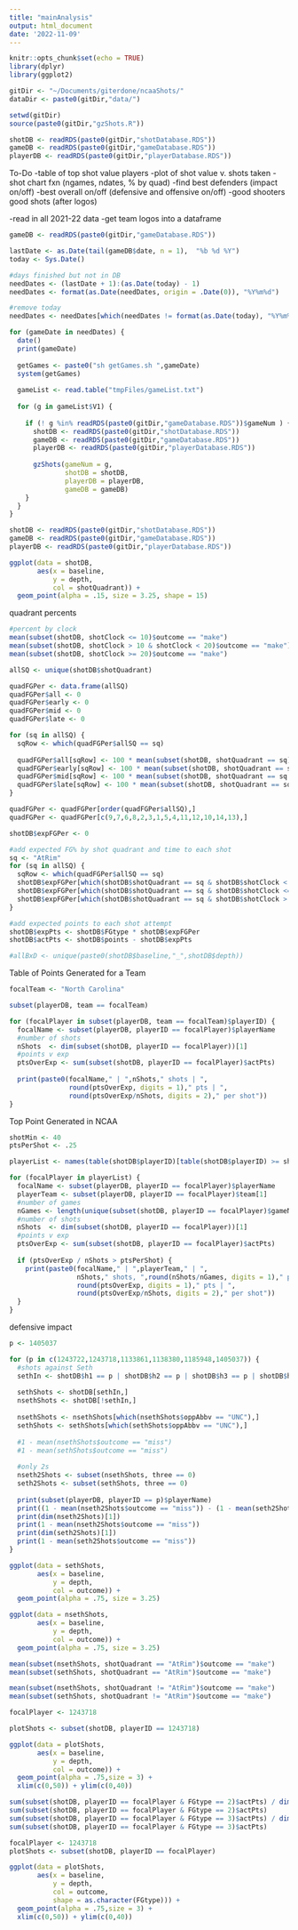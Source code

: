 ```yaml
---
title: "mainAnalysis"
output: html_document
date: '2022-11-09'
---
```


```r
knitr::opts_chunk$set(echo = TRUE)
library(dplyr)
library(ggplot2)

gitDir <- "~/Documents/giterdone/ncaaShots/"
dataDir <- paste0(gitDir,"data/")

setwd(gitDir)
source(paste0(gitDir,"gzShots.R"))

shotDB <- readRDS(paste0(gitDir,"shotDatabase.RDS"))
gameDB <- readRDS(paste0(gitDir,"gameDatabase.RDS"))
playerDB <- readRDS(paste0(gitDir,"playerDatabase.RDS"))
```

To-Do
-table of top shot value players
-plot of shot value v. shots taken
-shot chart fxn (ngames, ndates, % by quad)
-find best defenders (impact on/off)
-best overall on/off (defensive and offensive on/off)
-good shooters good shots (after logos)


-read in all 2021-22 data
-get team logos into a dataframe




```r
gameDB <- readRDS(paste0(gitDir,"gameDatabase.RDS"))

lastDate <- as.Date(tail(gameDB$date, n = 1),  "%b %d %Y")
today <- Sys.Date()

#days finished but not in DB
needDates <- (lastDate + 1):(as.Date(today) - 1)
needDates <- format(as.Date(needDates, origin = .Date(0)), "%Y%m%d")

#remove today
needDates <- needDates[which(needDates != format(as.Date(today), "%Y%m%d"))]

for (gameDate in needDates) {
  date()
  print(gameDate)
  
  getGames <- paste0("sh getGames.sh ",gameDate)
  system(getGames)
  
  gameList <- read.table("tmpFiles/gameList.txt")
  
  for (g in gameList$V1) {
    
    if (! g %in% readRDS(paste0(gitDir,"gameDatabase.RDS"))$gameNum ) {
      shotDB <- readRDS(paste0(gitDir,"shotDatabase.RDS"))
      gameDB <- readRDS(paste0(gitDir,"gameDatabase.RDS"))
      playerDB <- readRDS(paste0(gitDir,"playerDatabase.RDS"))
      
      gzShots(gameNum = g,
              shotDB = shotDB,
              playerDB = playerDB,
              gameDB = gameDB)
    }
  }
}
```


```r
shotDB <- readRDS(paste0(gitDir,"shotDatabase.RDS"))
gameDB <- readRDS(paste0(gitDir,"gameDatabase.RDS"))
playerDB <- readRDS(paste0(gitDir,"playerDatabase.RDS"))

ggplot(data = shotDB,
       aes(x = baseline,
           y = depth,
           col = shotQuadrant)) +
  geom_point(alpha = .15, size = 3.25, shape = 15)

```

quadrant percents
```r

#percent by clock
mean(subset(shotDB, shotClock <= 10)$outcome == "make")
mean(subset(shotDB, shotClock > 10 & shotClock < 20)$outcome == "make")
mean(subset(shotDB, shotClock >= 20)$outcome == "make")

allSQ <- unique(shotDB$shotQuadrant)

quadFGPer <- data.frame(allSQ)
quadFGPer$all <- 0
quadFGPer$early <- 0
quadFGPer$mid <- 0
quadFGPer$late <- 0

for (sq in allSQ) {
  sqRow <- which(quadFGPer$allSQ == sq)
  
  quadFGPer$all[sqRow] <- 100 * mean(subset(shotDB, shotQuadrant == sq)$outcome == "make")
  quadFGPer$early[sqRow] <- 100 * mean(subset(shotDB, shotQuadrant == sq & shotClock > 20)$outcome == "make")
  quadFGPer$mid[sqRow] <- 100 * mean(subset(shotDB, shotQuadrant == sq & shotClock <= 20 & shotClock >= 10)$outcome == "make")
  quadFGPer$late[sqRow] <- 100 * mean(subset(shotDB, shotQuadrant == sq & shotClock < 10)$outcome == "make")
}

quadFGPer <- quadFGPer[order(quadFGPer$allSQ),]
quadFGPer <- quadFGPer[c(9,7,6,8,2,3,1,5,4,11,12,10,14,13),]

shotDB$expFGPer <- 0

#add expected FG% by shot quadrant and time to each shot
sq <- "AtRim"
for (sq in allSQ) {
  sqRow <- which(quadFGPer$allSQ == sq)
  shotDB$expFGPer[which(shotDB$shotQuadrant == sq & shotDB$shotClock < 10)] <- quadFGPer$late[sqRow] / 100
  shotDB$expFGPer[which(shotDB$shotQuadrant == sq & shotDB$shotClock <= 20 & shotDB$shotClock >= 10)] <- quadFGPer$mid[sqRow] / 100
  shotDB$expFGPer[which(shotDB$shotQuadrant == sq & shotDB$shotClock > 20)] <- quadFGPer$early[sqRow] / 100
}

#add expected points to each shot attempt
shotDB$expPts <- shotDB$FGtype * shotDB$expFGPer
shotDB$actPts <- shotDB$points - shotDB$expPts

#allBxD <- unique(paste0(shotDB$baseline,"_",shotDB$depth))
```

Table of Points Generated for a Team
```r
focalTeam <- "North Carolina"

subset(playerDB, team == focalTeam)

for (focalPlayer in subset(playerDB, team == focalTeam)$playerID) {
  focalName <- subset(playerDB, playerID == focalPlayer)$playerName
  #number of shots
  nShots  <- dim(subset(shotDB, playerID == focalPlayer))[1]
  #points v exp
  ptsOverExp <- sum(subset(shotDB, playerID == focalPlayer)$actPts)
  
  print(paste0(focalName," | ",nShots," shots | ",
               round(ptsOverExp, digits = 1)," pts | ",
               round(ptsOverExp/nShots, digits = 2)," per shot"))
}

```

Top Point Generated in NCAA
```r
shotMin <- 40
ptsPerShot <- .25

playerList <- names(table(shotDB$playerID)[table(shotDB$playerID) >= shotMin])

for (focalPlayer in playerList) {
  focalName <- subset(playerDB, playerID == focalPlayer)$playerName
  playerTeam <- subset(playerDB, playerID == focalPlayer)$team[1]
  #number of games
  nGames <- length(unique(subset(shotDB, playerID == focalPlayer)$gameNum))
  #number of shots
  nShots  <- dim(subset(shotDB, playerID == focalPlayer))[1]
  #points v exp
  ptsOverExp <- sum(subset(shotDB, playerID == focalPlayer)$actPts)
  
  if (ptsOverExp / nShots > ptsPerShot) {
    print(paste0(focalName," | ",playerTeam," | ",
                 nShots," shots, ",round(nShots/nGames, digits = 1)," per game | ",
                 round(ptsOverExp, digits = 1)," pts | ",
                 round(ptsOverExp/nShots, digits = 2)," per shot"))
  }
}
```


defensive impact
```r
p <- 1405037

for (p in c(1243722,1243718,1133861,1138380,1185948,1405037)) {
  #shots against Seth
  sethIn <- shotDB$h1 == p | shotDB$h2 == p | shotDB$h3 == p | shotDB$h4 == p | shotDB$h5 == p
  
  sethShots <- shotDB[sethIn,]
  nsethShots <- shotDB[!sethIn,]
  
  nsethShots <- nsethShots[which(nsethShots$oppAbbv == "UNC"),]
  sethShots <- sethShots[which(sethShots$oppAbbv == "UNC"),]
  
  #1 - mean(nsethShots$outcome == "miss")
  #1 - mean(sethShots$outcome == "miss")
  
  #only 2s
  nseth2Shots <- subset(nsethShots, three == 0)
  seth2Shots <- subset(sethShots, three == 0)
  
  print(subset(playerDB, playerID == p)$playerName)
  print((1 - mean(nseth2Shots$outcome == "miss")) - (1 - mean(seth2Shots$outcome == "miss")))
  print(dim(nseth2Shots)[1])
  print(1 - mean(nseth2Shots$outcome == "miss"))
  print(dim(seth2Shots)[1])
  print(1 - mean(seth2Shots$outcome == "miss"))
}

ggplot(data = sethShots,
       aes(x = baseline,
           y = depth,
           col = outcome)) +
  geom_point(alpha = .75, size = 3.25)

ggplot(data = nsethShots,
       aes(x = baseline,
           y = depth,
           col = outcome)) +
  geom_point(alpha = .75, size = 3.25)

mean(subset(nsethShots, shotQuadrant == "AtRim")$outcome == "make")
mean(subset(sethShots, shotQuadrant == "AtRim")$outcome == "make")

mean(subset(nsethShots, shotQuadrant != "AtRim")$outcome == "make")
mean(subset(sethShots, shotQuadrant != "AtRim")$outcome == "make")

```



```r

focalPlayer <- 1243718

plotShots <- subset(shotDB, playerID == 1243718)

ggplot(data = plotShots,
       aes(x = baseline,
           y = depth,
           col = outcome)) +
  geom_point(alpha = .75,size = 3) + 
  xlim(c(0,50)) + ylim(c(0,40))

sum(subset(shotDB, playerID == focalPlayer & FGtype == 2)$actPts) / dim(subset(shotDB, playerID == focalPlayer & FGtype == 2))[1]
sum(subset(shotDB, playerID == focalPlayer & FGtype == 2)$actPts)
sum(subset(shotDB, playerID == focalPlayer & FGtype == 3)$actPts) / dim(subset(shotDB, playerID == focalPlayer & FGtype == 3))[1]
sum(subset(shotDB, playerID == focalPlayer & FGtype == 3)$actPts)

focalPlayer <- 1243718
plotShots <- subset(shotDB, playerID == focalPlayer)

ggplot(data = plotShots,
       aes(x = baseline,
           y = depth,
           col = outcome, 
           shape = as.character(FGtype))) +
  geom_point(alpha = .75,size = 3) + 
  xlim(c(0,50)) + ylim(c(0,40))
```

